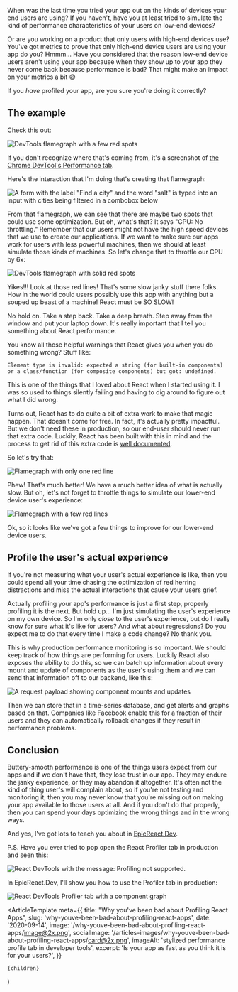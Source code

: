 When was the last time you tried your app out on the kinds of devices your end
users are using? If you haven't, have you at least tried to simulate the kind of
performance characteristics of your users on low-end devices?

Or are you working on a product that only users with high-end devices use?
You've got metrics to prove that only high-end device users are using your app
do you? Hmmm... Have you considered that the reason low-end device users aren't
using your app because when they show up to your app they never come back
because performance is bad? That might make an impact on your metrics a bit 😅

If you _have_ profiled your app, are you sure you're doing it correctly?

## The example

Check this out:

![DevTools flamegraph with a few red spots](/articles-images/why-youve-been-bad-about-profiling-react-apps/dev-no-throttle.png)

If you don't recognize where that's coming from, it's a screenshot of
[the Chrome DevTool's Performance tab](https://developers.google.com/web/tools/chrome-devtools/evaluate-performance/reference).

Here's the interaction that I'm doing that's creating that flamegraph:

![A form with the label "Find a city" and the word "salt" is typed into an input with cities being filtered in a combobox below](/articles-images/why-youve-been-bad-about-profiling-react-apps/typing-salt.gif)

From that flamegraph, we can see that there are maybe two spots that could use
some optimization. But oh, what's that? It says "CPU: No throttling." Remember
that our users might not have the high speed devices that we use to create our
applications. If we want to make sure our apps work for users with less powerful
machines, then we should at least simulate those kinds of machines. So let's
change that to throttle our CPU by 6x:

![DevTools flamegraph with solid red spots](/articles-images/why-youve-been-bad-about-profiling-react-apps/dev-throttle.png)

Yikes!!! Look at those red lines! That's some slow janky stuff there folks. How
in the world could users possibly use this app with anything but a souped up
beast of a machine! React must be SO SLOW!

No hold on. Take a step back. Take a deep breath. Step away from the window and
put your laptop down. It's really important that I tell you something about
React performance.

You know all those helpful warnings that React gives you when you do something
wrong? Stuff like:

```
Element type is invalid: expected a string (for built-in components) or a class/function (for composite components) but got: undefined.
```

This is one of the things that I loved about React when I started using it. I
was so used to things silently failing and having to dig around to figure out
what I did wrong.

Turns out, React has to do quite a bit of extra work to make that magic happen.
That doesn't come for free. In fact, it's actually pretty impactful. But we
don't need these in production, so our end-user should never run that extra
code. Luckily, React has been built with this in mind and the process to get rid
of this extra code is
[well documented](https://reactjs.org/docs/optimizing-performance.html).

So let's try that:

![Flamegraph with only one red line](/articles-images/why-youve-been-bad-about-profiling-react-apps/prod-no-throttle.png)

Phew! That's much better! We have a much better idea of what is actually slow.
But oh, let's not forget to throttle things to simulate our lower-end device
user's experience:

![Flamegraph with a few red lines](/articles-images/why-youve-been-bad-about-profiling-react-apps/prod-throttle.png)

Ok, so it looks like we've got a few things to improve for our lower-end device
users.

## Profile the user's actual experience

If you're not measuring what your user's actual experience is like, then you
could spend all your time chasing the optimization of red herring distractions
and miss the actual interactions that cause your users grief.

Actually profiling your app's performance is just a first step, properly
profiling it is the next. But hold up... I'm just simulating the user's
experience on my own device. So I'm only _close_ to the user's experience, but
do I really know for sure what it's like for users? And what about regressions?
Do you expect me to do that every time I make a code change? No thank you.

This is why production performance monitoring is so important. We should keep
track of how things are performing for users. Luckily React also exposes the
ability to do this, so we can batch up information about every mount and update
of components as the user's using them and we can send that information off to
our backend, like this:

![A request payload showing component mounts and updates](/articles-images/why-youve-been-bad-about-profiling-react-apps/profile.png)

Then we can store that in a time-series database, and get alerts and graphs
based on that. Companies like Facebook enable this for a fraction of their users
and they can automatically rollback changes if they result in performance
problems.

## Conclusion

Buttery-smooth performance is one of the things users expect from our apps and
if we don't have that, they lose trust in our app. They may endure the janky
experience, or they may abandon it altogether. It's often not the kind of thing
user's will complain about, so if you're not testing and monitoring it, then you
may never know that you're missing out on making your app available to those
users at all. And if you don't do that properly, then you can spend your days
optimizing the wrong things and in the wrong ways.

And yes, I've got lots to teach you about in
[EpicReact.Dev](https://epicreact.dev).

P.S. Have you ever tried to pop open the React Profiler tab in production and
seen this:

![React DevTools with the message: Profiling not supported.](/articles-images/why-youve-been-bad-about-profiling-react-apps/profile-missing-prod.png)

In EpicReact.Dev, I'll show you how to use the Profiler tab in production:

![React DevTools Profiler tab with a component graph](/articles-images/why-youve-been-bad-about-profiling-react-apps/profile-present-prod.png)


  <ArticleTemplate
    meta={{
      title: "Why you've been bad about Profiling React Apps",
      slug: 'why-youve-been-bad-about-profiling-react-apps',
      date: '2020-09-14',
      image: '/why-youve-been-bad-about-profiling-react-apps/image@2x.png',
      socialImage:
        '/articles-images/why-youve-been-bad-about-profiling-react-apps/card@2x.png',
      imageAlt: 'stylized performance profile tab in developer tools',
      excerpt: 'Is your app as fast as you think it is for your users?',
    }}
  >
    {children}
  </ArticleTemplate>
)
